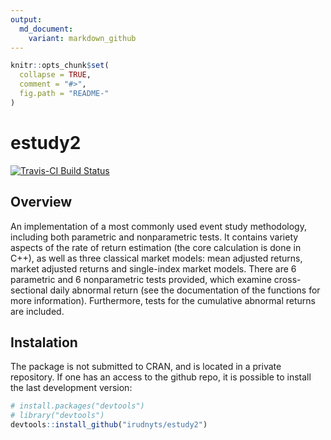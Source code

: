```yaml
---
output:
  md_document:
    variant: markdown_github
---
```


<!-- README.md is generated from README.Rmd. Please edit that file -->

```r
knitr::opts_chunk$set(
  collapse = TRUE,
  comment = "#>",
  fig.path = "README-"
)
```

# estudy2

[![Travis-CI Build Status](https://travis-ci.com/irudnyts/estudy2.svg?token=Spwopnmy37EZMsL4nDza&branch=master)](https://travis-ci.com/irudnyts/estudy2.svg?token=Spwopnmy37EZMsL4nDza&branch=master)

## Overview

An implementation of a most commonly used event study methodology,
including both parametric and nonparametric tests. It contains variety
aspects of the rate of return estimation (the core calculation is done in
C++), as well as three classical market models: mean adjusted returns,
market adjusted returns and single-index market models. There are 6
parametric and 6 nonparametric tests provided, which examine
cross-sectional daily abnormal return (see the documentation of the
functions for more information). Furthermore, tests for the cumulative
abnormal returns are included.

## Instalation
The package is not submitted to CRAN, and is located in a private repository.
If one has an access to the github repo, it is possible to install the last 
development version:

```r
# install.packages("devtools")
# library("devtools")
devtools::install_github("irudnyts/estudy2")
```

